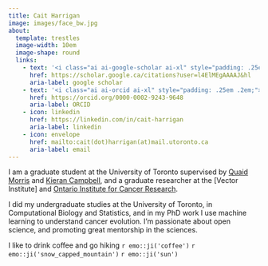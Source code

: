 ```yaml
---
title: Cait Harrigan
image: images/face_bw.jpg
about:
  template: trestles
  image-width: 10em
  image-shape: round
  links:
    - text: '<i class="ai ai-google-scholar ai-xl" style="padding: .25em .2em;"></i>'
      href: https://scholar.google.ca/citations?user=l4ElMEgAAAAJ&hl
      aria-label: google scholar
    - text: '<i class="ai ai-orcid ai-xl" style="padding: .25em .2em;"></i>'
      href: https://orcid.org/0000-0002-9243-9648
      aria-label: ORCID
    - icon: linkedin
      href: https://linkedin.com/in/cait-harrigan
      aria-label: linkedin
    - icon: envelope
      href: mailto:cait(dot)harrigan(at)mail.utoronto.ca
      aria-label: email
---
```



I am a graduate student at the University of Toronto supervised by [Quaid Morris](https://www.morrislab.ca/) and [Kieran Campbell](https://www.camlab.ca/), and a graduate researcher at the [Vector Institute] and [Ontario Institute for Cancer Research](https://oicr.on.ca/). 

I did my undergraduate studies at the University of Toronto, in Computational Biology and Statistics, and in my PhD work I use machine learning to understand cancer evolution. I'm passionate about open science, and promoting great mentorship in the sciences.


I like to drink coffee and go hiking `r emo::ji('coffee')` `r emo::ji('snow_capped_mountain')` `r emo::ji('sun')`
